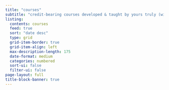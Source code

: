 ```yaml
---
title: "courses"
subtitle: "credit-bearing courses developed & taught by yours truly (with a lot of inspiration and help from other educators)" 
listing:
  contents: courses
  feed: true
  sort: "date desc"
  type: grid
  grid-item-border: true
  grid-item-align: left
  max-description-length: 175
  date-format: medium
  categories: numbered
  sort-ui: false
  filter-ui: false
page-layout: full
title-block-banner: true
---
```

